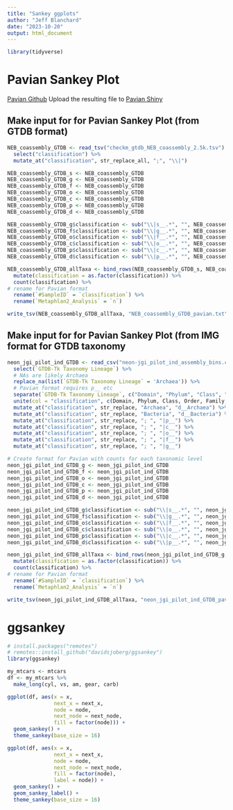 ```yaml
---
title: "Sankey ggplots"
author: "Jeff Blanchard"
date: "2023-10-20"
output: html_document
---
```


```r
library(tidyverse)
```

# Pavian Sankey Plot

[Pavian Github](https://github.com/fbreitwieser/pavian)
Upload the resulting file to [Pavian Shiny](https://fbreitwieser.shinyapps.io/pavian/)

## Make input for for Pavian Sankey Plot (from GTDB format)

```r
NEB_coassembly_GTDB <- read_tsv("checkm_gtdb_NEB_coassembly_2.5k.tsv")  %>% 
  select("classification") %>% 
  mutate_at("classification", str_replace_all, ";", "\\|") 

NEB_coassembly_GTDB_s <- NEB_coassembly_GTDB
NEB_coassembly_GTDB_g <- NEB_coassembly_GTDB
NEB_coassembly_GTDB_f <- NEB_coassembly_GTDB
NEB_coassembly_GTDB_o <- NEB_coassembly_GTDB
NEB_coassembly_GTDB_c <- NEB_coassembly_GTDB
NEB_coassembly_GTDB_p <- NEB_coassembly_GTDB
NEB_coassembly_GTDB_d <- NEB_coassembly_GTDB

NEB_coassembly_GTDB_g$classification <- sub("\\|s__.*", "", NEB_coassembly_GTDB_g$classification)  
NEB_coassembly_GTDB_f$classification <- sub("\\|g__.*", "", NEB_coassembly_GTDB_f$classification)  
NEB_coassembly_GTDB_o$classification <- sub("\\|f__.*", "", NEB_coassembly_GTDB_o$classification)  
NEB_coassembly_GTDB_c$classification <- sub("\\|o__.*", "", NEB_coassembly_GTDB_c$classification)  
NEB_coassembly_GTDB_p$classification <- sub("\\|c__.*", "", NEB_coassembly_GTDB_p$classification)  
NEB_coassembly_GTDB_d$classification <- sub("\\|p__.*", "", NEB_coassembly_GTDB_d$classification)  

NEB_coassembly_GTDB_allTaxa <- bind_rows(NEB_coassembly_GTDB_s, NEB_coassembly_GTDB_g, NEB_coassembly_GTDB_f, NEB_coassembly_GTDB_o, NEB_coassembly_GTDB_c, NEB_coassembly_GTDB_p, NEB_coassembly_GTDB_d) %>% 
  mutate(classification = as.factor(classification)) %>% 
  count(classification) %>% 
# rename for Pavian format
  rename(`#SampleID` = `classification`) %>% 
  rename(`Metaphlan2_Analysis` = `n`) 
```

```r
write_tsv(NEB_coassembly_GTDB_allTaxa, "NEB_coassembly_GTDB_pavian.txt")
```


## Make input for for Pavian Sankey Plot (from IMG format for GTDB taxonomy


```r
neon_jgi_pilot_ind_GTDB <- read_csv("neon-jgi_pilot_ind_assembly_bins.csv") %>% 
  select(`GTDB-Tk Taxonomy Lineage`) %>% 
  # NAs are likely Archaea
  replace_na(list(`GTDB-Tk Taxonomy Lineage` = 'Archaea')) %>% 
  # Pavian format requires p__ etc
  separate(`GTDB-Tk Taxonomy Lineage`, c("Domain", "Phylum", "Class", "Order", "Family", "Genus"), "; ") %>% 
  unite(col = "classification", c(Domain, Phylum, Class, Order, Family, Genus), sep='; ') %>% 
  mutate_at("classification", str_replace, "Archaea", "d__Archaea") %>% 
  mutate_at("classification", str_replace, "Bacteria", "d__Bacteria") %>%  
  mutate_at("classification", str_replace, "; ", "|p__") %>% 
  mutate_at("classification", str_replace, "; ", "|c__") %>% 
  mutate_at("classification", str_replace, "; ", "|o__") %>% 
  mutate_at("classification", str_replace, "; ", "|f__") %>% 
  mutate_at("classification", str_replace, "; ", "|g__") 

# Create format for Pavian with counts for each taxonomic level
neon_jgi_pilot_ind_GTDB_g <- neon_jgi_pilot_ind_GTDB
neon_jgi_pilot_ind_GTDB_f <- neon_jgi_pilot_ind_GTDB
neon_jgi_pilot_ind_GTDB_o <- neon_jgi_pilot_ind_GTDB
neon_jgi_pilot_ind_GTDB_c <- neon_jgi_pilot_ind_GTDB
neon_jgi_pilot_ind_GTDB_p <- neon_jgi_pilot_ind_GTDB
neon_jgi_pilot_ind_GTDB_d <- neon_jgi_pilot_ind_GTDB

neon_jgi_pilot_ind_GTDB_g$classification <- sub("\\|s__.*", "", neon_jgi_pilot_ind_GTDB_g$classification)  
neon_jgi_pilot_ind_GTDB_f$classification <- sub("\\|g__.*", "", neon_jgi_pilot_ind_GTDB_f$classification)  
neon_jgi_pilot_ind_GTDB_o$classification <- sub("\\|f__.*", "", neon_jgi_pilot_ind_GTDB_o$classification)  
neon_jgi_pilot_ind_GTDB_c$classification <- sub("\\|o__.*", "", neon_jgi_pilot_ind_GTDB_c$classification)  
neon_jgi_pilot_ind_GTDB_p$classification <- sub("\\|c__.*", "", neon_jgi_pilot_ind_GTDB_p$classification)  
neon_jgi_pilot_ind_GTDB_d$classification <- sub("\\|p__.*", "", neon_jgi_pilot_ind_GTDB_d$classification)  

neon_jgi_pilot_ind_GTDB_allTaxa <- bind_rows(neon_jgi_pilot_ind_GTDB_g, neon_jgi_pilot_ind_GTDB_f, neon_jgi_pilot_ind_GTDB_o, neon_jgi_pilot_ind_GTDB_c, neon_jgi_pilot_ind_GTDB_p, neon_jgi_pilot_ind_GTDB_d) %>% 
  mutate(classification = as.factor(classification)) %>% 
  count(classification) %>% 
# rename for Pavian format
  rename(`#SampleID` = `classification`) %>% 
  rename(`Metaphlan2_Analysis` = `n`) 
```

```r
write_tsv(neon_jgi_pilot_ind_GTDB_allTaxa, "neon_jgi_pilot_ind_GTDB_pavian.txt")
```

# ggsankey

```r
# install.packages("remotes")
# remotes::install_github("davidsjoberg/ggsankey")
library(ggsankey)
```

```r
my_mtcars <- mtcars
df <- my_mtcars %>%
  make_long(cyl, vs, am, gear, carb)
```

```r
ggplot(df, aes(x = x, 
               next_x = next_x, 
               node = node, 
               next_node = next_node,
               fill = factor(node))) +
  geom_sankey() +
  theme_sankey(base_size = 16) 
```

```r
ggplot(df, aes(x = x, 
               next_x = next_x, 
               node = node, 
               next_node = next_node,
               fill = factor(node),
               label = node)) +
  geom_sankey() +
  geom_sankey_label() +
  theme_sankey(base_size = 16)
```

